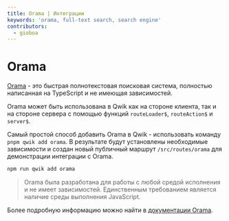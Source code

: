 ```yaml
---
title: Orama | Интеграции
keywords: 'orama, full-text search, search engine'
contributors:
  - gioboa
---
```


# Orama

[Orama](https://oramasearch.com/) - это быстрая полнотекстовая поисковая система, полностью написанная на TypeScript и не имеющая зависимостей.

Orama может быть использована в Qwik как на стороне клиента, так и на стороне сервера с помощью функций `routeLoader$`, `routeAction$` и `server$`.

Самый простой способ добавить Orama в Qwik - использовать команду `pnpm qwik add orama`. В результате будут установлены необходимые зависимости и создан новый публичный маршрут `/src/routes/orama` для демонстрации интеграции с Orama.

```bash
npm run qwik add orama
```

> Orama была разработана для работы с любой средой исполнения и не имеет зависимостей. Единственным требованием является наличие среды выполнения JavaScript.

Более подробную информацию можно найти в [документации Orama](https://docs.oramasearch.com/).
